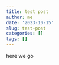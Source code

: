 ```yaml
---
title: test post
author: me
date: '2023-10-15'
slug: test-post
categories: []
tags: []
---
```

here we go